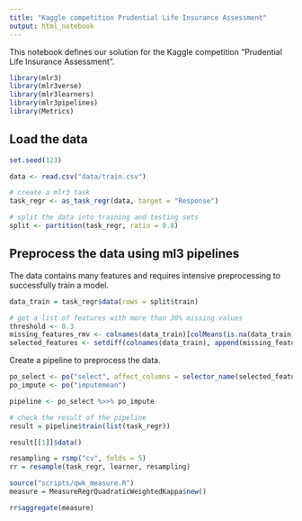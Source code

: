 ```yaml
---
title: "Kaggle competition Prudential Life Insurance Assessment"
output: html_notebook
---
```


This notebook defines our solution for the Kaggle competition "Prudential Life Insurance Assessment".

```r
library(mlr3)
library(mlr3verse)
library(mlr3learners)
library(mlr3pipelines)
library(Metrics)
```

## Load the data

```r
set.seed(123)

data <- read.csv("data/train.csv")

# create a mlr3 task
task_regr <- as_task_regr(data, target = "Response")

# split the data into training and testing sets
split <- partition(task_regr, ratio = 0.8)
```

## Preprocess the data using ml3 pipelines

The data contains many features and requires intensive preprocessing to successfully train a model.

```r
data_train = task_regr$data(rows = split$train)

# get a list of features with more than 30% missing values
threshold <- 0.3
missing_features_rmv <- colnames(data_train)[colMeans(is.na(data_train)) > threshold]
selected_features <- setdiff(colnames(data_train), append(missing_features_rmv, "Id"))
```

Create a pipeline to preprocess the data.

```r
po_select <- po("select", affect_columns = selector_name(selected_features))
po_impute <- po("imputemean")
```


```r
pipeline <- po_select %>>% po_impute
```


```r
# check the result of the pipeline
result = pipeline$train(list(task_regr))

result[[1]]$data()
```


```r
resampling = rsmp("cv", folds = 5)
rr = resample(task_regr, learner, resampling)

source("scripts/qwk_measure.R")
measure = MeasureRegrQuadraticWeightedKappa$new()

rr$aggregate(measure)
```
